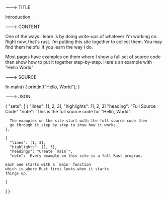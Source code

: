 ---> TITLE

Introduction

---> CONTENT

One of the ways I learn is by doing write-ups of
whatever I'm working on. Right now, that's rust.
I'm putting this site together to collect them.
You may find them helpful if you learn the way
I do.

Most pages have examples on them where I show
a full set of source code then show how to
put it together step-by-step. Here's an example
with "Hello World"

<div id="source" />

---> SOURCE

fn main() {
println!("Hello, World");
}

---> JSON 

{
  "sets": [
    {
      "lines": [1, 2, 3],
      "highlights": [1, 2, 3]
      "heading": "Full Source Code"
      "note": `This is the full source code for "Hello, World". 
      
      The examples on the site start with the full source code then 
      go through it step by step to show how it works.`
    },

    {
      "lines": [1, 3],
      "highlights": [1, 3],
      "headings": "Create `main`",
      "note": `Every example on this site is a full Rust program.

    Each one starts with a `main` function
    which is where Rust first looks when it starts
    things up.`

    }
  ]
}


